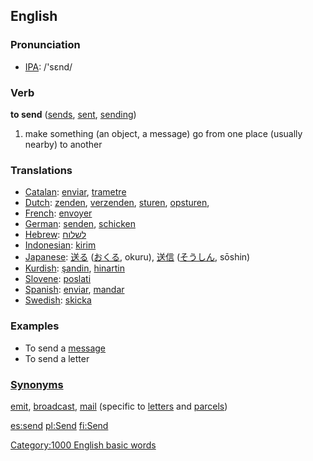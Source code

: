 ==English==

=== Pronunciation ===
*[[w:IPA|IPA]]: /'sεnd/

=== Verb ===
'''to send'''  ([[sends]], [[sent]], [[sending]])
#make something (an object, a message) go from one place (usually nearby) to another

===Translations===
*[[Catalan]]: [[enviar]], [[trametre]]
*[[Dutch]]: [[zenden]], [[verzenden]], [[sturen]], [[opsturen]], 
*[[French]]: [[envoyer]]
*[[German]]: [[senden]], [[schicken]]
*[[Hebrew]]: [[לשלוח]]
*[[Indonesian]]: [[kirim]]
*[[Japanese]]: [[送る]] ([[おくる]], okuru), [[送信]] ([[そうしん]], sōshin)
*[[Kurdish]]: [[şandin]], [[hinartin]]
*[[Slovene]]: [[poslati]]
*[[Spanish]]: [[enviar]], [[mandar]]
*[[Swedish]]: [[skicka]]

===Examples===
*To send a [[message]]
*To send a letter

===[[Synonym]]s===
[[emit]], [[broadcast]], [[mail]] (specific to [[letter]]s and [[parcel]]s)

[[Category:1000 English basic words]]

[[es:send]]
[[pl:Send]]
[[fi:Send]]